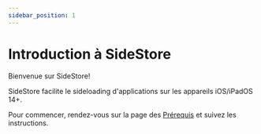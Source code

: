 ```yaml
---
sidebar_position: 1
---
```


# Introduction à SideStore

Bienvenue sur SideStore!

SideStore facilite le sideloading d'applications sur les appareils iOS/iPadOS 14+.

Pour commencer, rendez-vous sur la page des [Prérequis](installation/prerequisites.mdx) et suivez les instructions.
